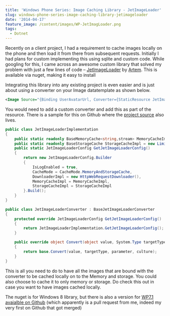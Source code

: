 ```yaml
---
title: 'Windows Phone Series: Image Caching Library - JetImageLoader'
slug: windows-phone-series-image-caching-library-jetimageloader
date: '2014-04-17'
feature_image: /content/images/WP-JetImagLoader.png
tags:
  - Dotnet
---
```

Recently on a client project, I had a requirement to cache images locally on the phone and then load it from there from subsequent requests. Initially I had plans for custom implementing this using sqlite and custom code. While googling for this, I came across an awesome custom library that solved my problem with just a few lines of code – [JetImageLoader](https://github.com/artem-zinnatullin/jet-image-loader) by [Artem](https://github.com/artem-zinnatullin). This is available via nuget, making it easy to install

<ImageCard src="/content/images/WP-JetImagLoader.png" alt="WP-JetImagLoader" />

Integrating this library into any existing project is even easier and is just about using a converter on your Image datatemplate as shown below.

```xml
<Image Source="{Binding UserAvatarUrl, Converter={StaticResource JetImageLoaderConverter}}"/>

```

You would need to add a custom converter and add this as part of the resource. There is a sample for this on Github where the [project source](https://github.com/artem-zinnatullin/jet-image-loader) also lives.

```csharp
public class JetImageLoaderImplementation
{
    public static readonly BaseMemoryCache<string,stream> MemoryCacheImpl = new WeakMemoryCache<string,stream>();
    public static readonly BaseStorageCache StorageCacheImpl = new LimitedStorageCache(IsolatedStorageFile.GetUserStoreForApplication(), "\\image_cache", new SHA1CacheFileNameGenerator(), 1024 * 1024 * 10);</p>
    public static JetImageLoaderConfig GetJetImageLoaderConfig()
    {
        return new JetImageLoaderConfig.Builder
        {
            IsLogEnabled = true,
            CacheMode = CacheMode.MemoryAndStorageCache,
            DownloaderImpl = new HttpWebRequestDownloader(),
            MemoryCacheImpl = MemoryCacheImpl,
            StorageCacheImpl = StorageCacheImpl
        }.Build();
    }
}

```
```csharp
public class JetImageLoaderConverter : BaseJetImageLoaderConverter
{
    protected override JetImageLoaderConfig GetJetImageLoaderConfig()
    {
        return JetImageLoaderImplementation.GetJetImageLoaderConfig();
    }

    public override object Convert(object value, System.Type targetType, object parameter, System.Globalization.CultureInfo culture)
    {
        return base.Convert(value, targetType, parameter, culture);
    }
}

```

This is all you need to do to have all the images that are bound with the converter to be cached locally on to the Memory and storage. You could also choose to cache it to only memory or storage. Do check this out in case you want to have images cached locally.

The nuget is for Windows 8 library, but there is also a version for [WP7.1 avaialble on Github](https://github.com/artem-zinnatullin/jet-image-loader/tree/master/JetImageLoader.Wp7) (which apparently is a pull request from me, indeed my very first on Github that got merged)
